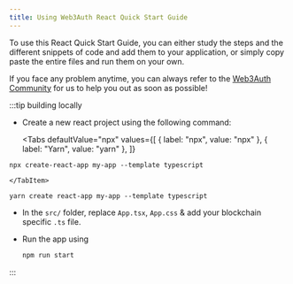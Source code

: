 ```yaml
---
title: Using Web3Auth React Quick Start Guide
---
```



To use this React Quick Start Guide, you can either study the steps and the different snippets of code and add them to your application, or simply
copy paste the entire files and run them on your own.

If you face any problem anytime, you can always refer to the [Web3Auth Community](https://community.web3auth.io/) for us to help you out as soon as
possible!

:::tip building locally

- Create a new react project using the following command:

  <Tabs
defaultValue="npx"
values={[
  { label: "npx", value: "npx" },
  { label: "Yarn", value: "yarn" },
]}
>
<TabItem value="npx">

  ```shell
  npx create-react-app my-app --template typescript
  ```

    </TabItem>
<TabItem value="yarn">

  ```shell
  yarn create react-app my-app --template typescript
  ```

  </TabItem>

  </Tabs>

- In the `src/` folder, replace `App.tsx`, `App.css` & add your blockchain specific `.ts` file.
- Run the app using

  ```bash npm2yarn
  npm run start
  ```

:::
